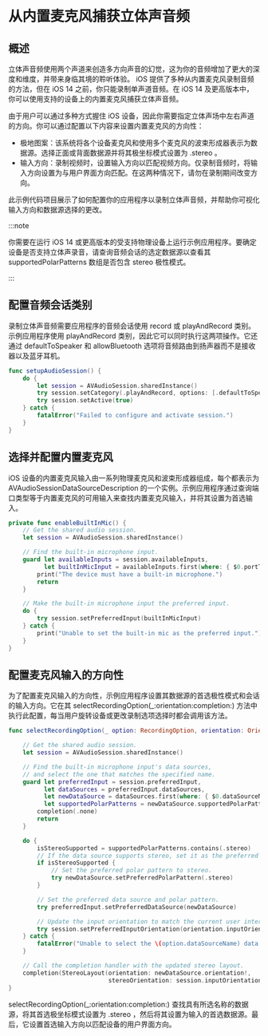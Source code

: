 # 从内置麦克风捕获立体声音频

<ToBePolishedAfterTranslation />

<OriginalSource
  title="Capturing stereo audio from built-in microphones"
  url="https://developer.apple.com/documentation/avfaudio/capturing_stereo_audio_from_built-in_microphones"
  summary="配置 iOS 设备的内置麦克风以向你的应用程序添加立体声录音功能"
/>

## 概述

立体声音频使用两个声道来创造多方向声音的幻觉，这为你的音频增加了更大的深度和维度，并带来身临其境的聆听体验。 iOS 提供了多种从内置麦克风录制音频的方法，但在 iOS 14 之前，你只能录制单声道音频。在 iOS 14 及更高版本中，你可以使用支持的设备上的内置麦克风捕获立体声音频。

由于用户可以通过多种方式握住 iOS 设备，因此你需要指定立体声场中左右声道的方向。你可以通过配置以下内容来设置内置麦克风的方向性：

- 极地图案：该系统将各个设备麦克风和使用多个麦克风的波束形成器表示为数据源。选择正面或背面数据源并将其极坐标模式设置为 .stereo 。
- 输入方向：录制视频时，设置输入方向以匹配视频方向。仅录制音频时，将输入方向设置为与用户界面方向匹配。在这两种情况下，请勿在录制期间改变方向。

此示例代码项目展示了如何配置你的应用程序以录制立体声音频，并帮助你可视化输入方向和数据源选择的更改。

:::note

你需要在运行 iOS 14 或更高版本的受支持物理设备上运行示例应用程序。要确定设备是否支持立体声录音，请查询音频会话的选定数据源以查看其 supportedPolarPatterns 数组是否包含 stereo 极性模式。

:::

## 配置音频会话类别

录制立体声音频需要应用程序的音频会话使用 record 或 playAndRecord 类别。示例应用程序使用 playAndRecord 类别，因此它可以同时执行这两项操作。它还通过 defaultToSpeaker 和 allowBluetooth 选项将音频路由到扬声器而不是接收器以及蓝牙耳机。

```swift
func setupAudioSession() {
    do {
        let session = AVAudioSession.sharedInstance()
        try session.setCategory(.playAndRecord, options: [.defaultToSpeaker, .allowBluetooth])
        try session.setActive(true)
    } catch {
        fatalError("Failed to configure and activate session.")
    }
}
```

## 选择并配置内置麦克风

iOS 设备的内置麦克风输入由一系列物理麦克风和波束形成器组成，每个都表示为 AVAudioSessionDataSourceDescription 的一个实例。示例应用程序通过查询端口类型等于内置麦克风的可用输入来查找内置麦克风输入，并将其设置为首选输入。

```swift
private func enableBuiltInMic() {
    // Get the shared audio session.
    let session = AVAudioSession.sharedInstance()

    // Find the built-in microphone input.
    guard let availableInputs = session.availableInputs,
          let builtInMicInput = availableInputs.first(where: { $0.portType == .builtInMic }) else {
        print("The device must have a built-in microphone.")
        return
    }

    // Make the built-in microphone input the preferred input.
    do {
        try session.setPreferredInput(builtInMicInput)
    } catch {
        print("Unable to set the built-in mic as the preferred input.")
    }
}
```

## 配置麦克风输入的方向性

为了配置麦克风输入的方向性，示例应用程序设置其数据源的首选极性模式和会话的输入方向。它在其 selectRecordingOption(\_:orientation:completion:) 方法中执行此配置，每当用户旋转设备或更改录制选项选择时都会调用该方法。

```swift
func selectRecordingOption(_ option: RecordingOption, orientation: Orientation, completion: (StereoLayout) -> Void) {

    // Get the shared audio session.
    let session = AVAudioSession.sharedInstance()

    // Find the built-in microphone input's data sources,
    // and select the one that matches the specified name.
    guard let preferredInput = session.preferredInput,
          let dataSources = preferredInput.dataSources,
          let newDataSource = dataSources.first(where: { $0.dataSourceName == option.dataSourceName }),
          let supportedPolarPatterns = newDataSource.supportedPolarPatterns else {
        completion(.none)
        return
    }

    do {
        isStereoSupported = supportedPolarPatterns.contains(.stereo)
        // If the data source supports stereo, set it as the preferred polar pattern.
        if isStereoSupported {
            // Set the preferred polar pattern to stereo.
            try newDataSource.setPreferredPolarPattern(.stereo)
        }

        // Set the preferred data source and polar pattern.
        try preferredInput.setPreferredDataSource(newDataSource)

        // Update the input orientation to match the current user interface orientation.
        try session.setPreferredInputOrientation(orientation.inputOrientation)
    } catch {
        fatalError("Unable to select the \(option.dataSourceName) data source.")
    }

    // Call the completion handler with the updated stereo layout.
    completion(StereoLayout(orientation: newDataSource.orientation!,
                            stereoOrientation: session.inputOrientation))
}
```

selectRecordingOption(\_:orientation:completion:) 查找具有所选名称的数据源，将其首选极坐标模式设置为 .stereo ，然后将其设置为输入的首选数据源。最后，它设置首选输入方向以匹配设备的用户界面方向。
